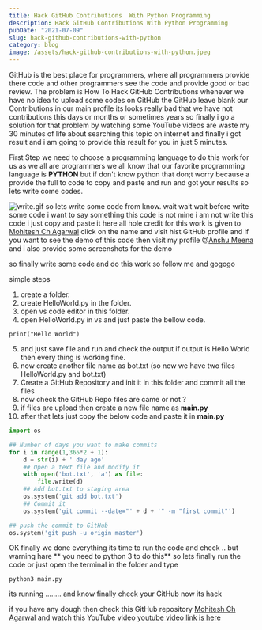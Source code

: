 ```yaml
---
title: Hack GitHub Contributions  With Python Programming
description: Hack GitHub Contributions With Python Programming
pubDate: "2021-07-09"
slug: hack-github-contributions-with-python
category: blog
image: /assets/hack-github-contributions-with-python.jpeg
---
```



GitHub is the best place for programmers, where all programmers provide there code and other programmers see the code and provide good or bad review. The problem is How To Hack GitHub Contributions whenever we have no idea to upload some codes on GitHub the GitHub leave blank our Contributions in our main profile its looks really bad that we have not contributions this days or months or sometimes years so finally i go a solution for that problem by watching some YouTube videos are waste my 30 minutes of life about searching this topic on internet and finally i got result and i am going to provide this result for you in just 5 minutes.

First Step we need to choose a programming language to do this work for us as we all are programmers we all know that our favorite programming language is **PYTHON** but if don't know python that don;t worry because a provide the full to code to copy and paste and run and got your results so lets write come codes.

![write.gif](/assets/I4_M9uwyJ.gif)
so lets write some code from know.
wait wait wait before write some code i want to say something this code is not mine i am not write this code i just copy and paste it here all hole credit for this work is given to [Mohitesh Ch Agarwal](https://github.com/mohitesh07) click on the name and visit hist GitHub profile and if you want to see the demo of this code then visit my profile @[Anshu Meena](https://github.com/anshumeena1947) and i also provide some screenshots for the demo

so finally write some code and do this work so follow me and gogogo

simple steps

1. create a folder.
2. create HelloWorld.py in the folder.
3. open vs code editor in this folder.
4. open HelloWorld.py in vs and just paste the bellow code.

```
print("Hello World")
```

5. and just save file and run and check the output if output is Hello World then every thing is working fine.
6. now create another file name as bot.txt
   (so now we have two files HelloWorld.py and bot.txt)
7. Create a GitHub Repository and init it in this folder and commit all the files
8. now check the GitHub Repo files are came or not ?
9. if files are upload then create a new file name as **main.py**
10. after that lets just copy the below code and paste it in **main.py**

```python
import os

## Number of days you want to make commits
for i in range(1,365*2 + 1):
    d = str(i) + ' day ago'
    ## Open a text file and modify it
    with open('bot.txt', 'a') as file:
        file.write(d)
    ## Add bot.txt to staging area
    os.system('git add bot.txt')
    ## Commit it
    os.system('git commit --date="' + d + '" -m "first commit"')

## push the commit to GitHub
os.system('git push -u origin master')

```


OK finally we done everything its time to run the code and check .. but warning hare ** you need to python 3 to do this** so lets finally run the code or just open the terminal in the folder and type

```
python3 main.py
```

its running ........ and know finally check your GitHub now its hack

if you have any dough then check this GitHub repository [Mohitesh Ch Agarwal](https://github.com/mohitesh07/github-hack) and watch this YouTube video [youtube video link is here](https://www.youtube.com/watch?v=gGHLcr3CQos)
